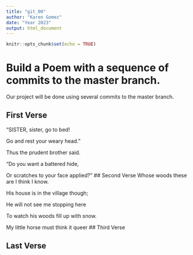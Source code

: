 ```yaml
---
title: "git_00"
author: "Karen Gomez"
date: "Year 2023"
output: html_document
---
```


```r
knitr::opts_chunk$set(echo = TRUE)
```
# Build a Poem with a sequence of commits to the master branch.
Our project will be done using several commits to the master branch.
<!-- Do not modify or change any text in "!--" bracketed areas such as this --- these are instructions to
you, if you change any of this the git program will notice it and compromise your git merging strategy !-->

## First Verse 
<!--Put the first five lines of a poem by Lewis Carrol in this section!-->
"SISTER, sister, go to bed!

Go and rest your weary head."

Thus the prudent brother said.

"Do you want a battered hide,

Or scratches to your face applied?"
## Second Verse
<!--Put the first five lines of a poem by Robert Frost here!-->
Whose woods these are I think I know.   

His house is in the village though;   

He will not see me stopping here   

To watch his woods fill up with snow.   

My little horse must think it queer
## Third Verse
<!--Put the first two verses of The Walrus and the Carpenter here!-->

## Last Verse
<!--Put a short poem of your choice 8-20 lines,here!-->
